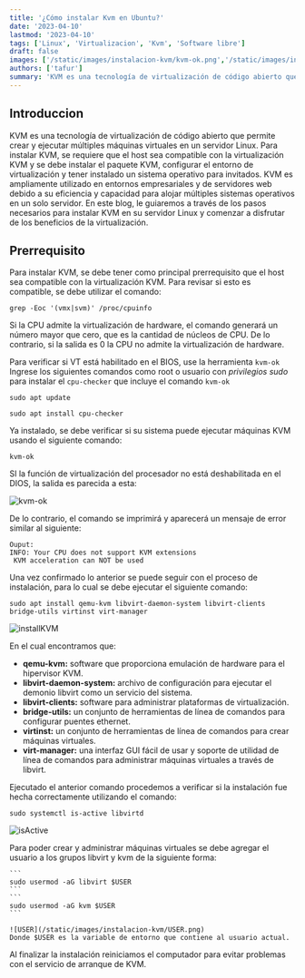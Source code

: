 ```yaml
---
title: '¿Cómo instalar Kvm en Ubuntu?'
date: '2023-04-10'
lastmod: '2023-04-10'
tags: ['Linux', 'Virtualizacion', 'Kvm', 'Software libre']
draft: false
images: ['/static/images/instalacion-kvm/kvm-ok.png','/static/images/instalacion-kvm/installKVM.png','/static/images/instalacion-kvm/isActive.png','/static/images/instalacion-kvm/USER.png']
authors: ['tafur']
summary: 'KVM es una tecnología de virtualización de código abierto que permite crear y ejecutar múltiples máquinas virtuales en un servidor Linux.'
---
```


## Introduccion

KVM es una tecnología de virtualización de código abierto que permite crear y ejecutar múltiples máquinas virtuales en un servidor Linux. Para instalar KVM, se requiere que el host sea compatible con la virtualización KVM y se debe instalar el paquete KVM, configurar el entorno de virtualización y tener instalado un sistema operativo para invitados. KVM es ampliamente utilizado en entornos empresariales y de servidores web debido a su eficiencia y capacidad para alojar múltiples sistemas operativos en un solo servidor. En este blog, le guiaremos a través de los pasos necesarios para instalar KVM en su servidor Linux y comenzar a disfrutar de los beneficios de la virtualización.

## Prerrequisito

Para instalar KVM, se debe tener como principal prerrequisito que el host sea compatible con la virtualización KVM. Para revisar si esto es compatible, se debe utilizar el comando:

```
grep -Eoc '(vmx|svm)' /proc/cpuinfo
```

Si la CPU admite la virtualización de hardware, el comando generará un número mayor que cero, que es la cantidad de núcleos de CPU. De lo contrario, si la salida es 0 la CPU no admite la virtualización de hardware.

Para verificar si VT está habilitado en el BIOS, use la herramienta `kvm-ok` Ingrese los siguientes comandos como root o usuario con _privilegios sudo_ para instalar el `cpu-checker` que incluye el comando `kvm-ok`

```
sudo apt update
```
```
sudo apt install cpu-checker
```

Ya instalado, se debe verificar si su sistema puede ejecutar máquinas KVM usando el siguiente comando:

```
kvm-ok
```

SI la función de virtualización del procesador no está deshabilitada en el DIOS, la salida es parecida a esta:

![kvm-ok](/static/images/instalacion-kvm/kvm-ok.png)

De lo contrario, el comando se imprimirá y aparecerá un mensaje de error similar al siguiente:

```
Ouput:
INFO: Your CPU does not support KVM extensions
 KVM acceleration can NOT be used
```

Una vez confirmado lo anterior se puede seguir con el proceso de instalación, para lo cual se debe ejecutar el siguiente comando:

```
sudo apt install qemu-kvm libvirt-daemon-system libvirt-clients bridge-utils virtinst virt-manager
```
![installKVM](/static/images/instalacion-kvm/installKVM.png)

En el cual encontramos que:

- **qemu-kvm:** software que proporciona emulación de hardware para el hipervisor KVM.
- **libvirt-daemon-system:** archivo de configuración para ejecutar el demonio libvirt como un servicio del sistema.
- **libvirt-clients:** software para administrar plataformas de virtualización.
- **bridge-utils:** un conjunto de herramientas de línea de comandos para configurar puentes ethernet.
- **virtinst:** un conjunto de herramientas de línea de comandos para crear máquinas virtuales.
- **virt-manager:** una interfaz GUI fácil de usar y soporte de utilidad de línea de comandos para administrar máquinas virtuales a través de libvirt.

Ejecutado el anterior comando procedemos a verificar si la instalación fue hecha correctamente utilizando el comando:

```
sudo systemctl is-active libvirtd
```
![isActive](/static/images/instalacion-kvm/isActive.png)

Para poder crear y administrar máquinas virtuales se debe agregar el usuario a los grupos libvirt y kvm de la siguiente forma:
    
    ```
    sudo usermod -aG libvirt $USER
    ```
    ```
    sudo usermod -aG kvm $USER
    ```

    ![USER](/static/images/instalacion-kvm/USER.png)
	Donde $USER es la variable de entorno que contiene al usuario actual.

Al finalizar la instalación reiniciamos el computador para evitar problemas con el servicio de arranque de KVM.
